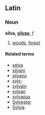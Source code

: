 ==Latin==
===Noun===
'''silva, [[Wiktionary Appendix:Latin first declension|silvae]]''', ''f''

#[[wood]]s, [[forest]]
====Related terms====
*[[selva]]
*[[silvani]]
*[[silvano]]
*[[sylv-]]
*[[sylvain]]
*[[sylvan]]
*[[sylvanus]]
*[[Sylvester]]
*[[Sylvia]]